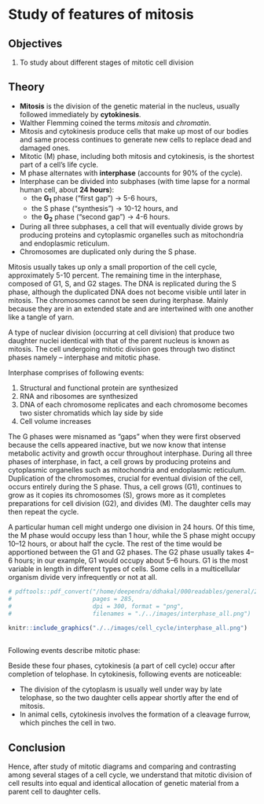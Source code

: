 # Study of features of mitosis

## Objectives

1. To study about different stages of mitotic cell division

## Theory

- **Mitosis** is the division of the genetic material in the nucleus, usually followed immediately by **cytokinesis**.
- Walther Flemming coined the terms *mitosis* and *chromatin*.
- Mitosis and cytokinesis produce cells that make up most of our bodies and same process continues to generate new cells to replace dead and damaged ones.
- Mitotic (M) phase, including both mitosis and cytokinesis, is the shortest part of a cell's life cycle.
- M phase alternates with **interphase** (accounts for 90% of the cycle).
- Interphase can be divided into subphases (with time lapse for a normal human cell, about **24 hours**): 
  - the $\mathbf{G_1}$ phase ("first gap") $\longrightarrow$ 5-6 hours, 
  - the S phase ("synthesis") $\longrightarrow$ 10-12 hours, and 
  - the $\mathbf{G_2}$ phase ("second gap") $\longrightarrow$ 4-6 hours. 
- During all three subphases, a cell that will eventually divide grows by producing proteins and cytoplasmic organelles such as mitochondria and endoplasmic reticulum. 
- Chromosomes are duplicated only during the S phase.

Mitosis usually takes up only a small proportion of the cell cycle, approximately 5-10 percent. The remaining time in the interphase, composed of G1, S, and G2 stages. The DNA is replicated during the S phase, although the duplicated DNA does not become visible until later in mitosis. The chromosomes cannot be seen during iterphase. Mainly because they are in an extended state and are intertwined with one another like a tangle of yarn.

A type of nuclear division (occurring at cell division) that produce two daughter nuclei identical with that of the parent nucleus is known as mitosis. The cell undergoing mitotic division goes through two distinct phases namely -- interphase and mitotic phase.

Interphase comprises of following events:

1. Structural and functional protein are synthesized
2. RNA and ribosomes are synthesized
3. DNA of each chromosome replicates and each chromosome becomes two sister chromatids which lay side by side
4. Cell volume increases

The G phases were misnamed as "gaps" when they were first observed because the cells appeared inactive, but we now know that intense metabolic activity and growth occur throughout interphase. During all three phases of interphase, in fact, a cell grows by producing proteins and cytoplasmic organelles such as mitochondria and endoplasmic reticulum. Duplication of the chromosomes, crucial for eventual division of the cell, occurs entirely during the S phase. Thus, a cell grows (G1), continues to grow as it copies its chromosomes (S), grows more as it completes preparations for cell division (G2), and divides (M). The daughter cells may then repeat the cycle.

A particular human cell might undergo one division in 24 hours. Of this time, the M phase would occupy less than 1 hour, while the S phase might occupy 10–12 hours, or about half the cycle. The rest of the time would be apportioned between the G1 and G2 phases. The G2 phase usually takes 4–6 hours; in our example, G1 would occupy about 5–6 hours. G1 is the most variable in length in different types of cells. Some cells in a multicellular organism divide very infrequently or not at all.

```r
# pdftools::pdf_convert("/home/deependra/ddhakal/000readables/general/2017_Campbell Biology.pdf",
#                       pages = 285,
#                       dpi = 300, format = "png",
#                       filenames = "./../images/interphase_all.png")

knitr::include_graphics("./../images/cell_cycle/interphase_all.png")
```

##

\noindent\begin{minipage}{\textwidth}
\begin{minipage}[t]{0.48\textwidth}

G2 of Interphase

\begin{itemize}
\item A nuclear envelope encloses the nucleus
\item The nucleus contains one or more nucleoli (singular, nucleolus)
\item Two centrosomes have formed by duplication of a single centrosome. Centrosomes are regions in cell that organize the microtubules of the spindle. Each centrosome contains two centrioles.
\item Chromosomes, duplicated during S phase, cannot be seen individually because they have not yet condensed.
\end{itemize}

\end{minipage}\hspace{0.5cm}
\begin{minipage}[t]{0.48\textwidth}

```r
# pdftools::pdf_convert("/media/deependra/e4da4ac5-3b38-4b89-9402-397eb940e4d3/Addition/Generalized Study/Reece Campbell Biology 9th txtbk.pdf",
#                       pages = 280,
#                       dpi = 300, format = "png",
#                       filenames = "../images/mitosis_animal_cell21.png")

knitr::include_graphics("./../images/cell_cycle/mitosis_animal_cell21.png")
```

\end{minipage}%
\end{minipage}

Following events describe mitotic phase:

\noindent\begin{minipage}[t]{\textwidth}
\begin{minipage}[t]{0.30\textwidth}

1. Prophase
  
\begin{itemize}
\item The chromatin fibers become more tighly coiled, condensing into discrete chromosomes observable with a light microscope.
\item The nucleoli disappear.
\item Each duplicated chromosomes appear as two identical sister chromatids joined at their centromeres and, in some species, all along their arm by cohesins (sister chromatid cohesion)
\item The mitotic spindle (named after its shape) begins to form. It is composed of the centrosomes and the microtubules that extend from them. The radial arrays of shorter microtubules that extend from the centrosomes are called asters ("stars").
\item The centrosomes move away from each other, propelled partly by the lengthing microtubules between them.
\end{itemize}

```r
knitr::include_graphics("./../images/cell_cycle/mitosis_animal_cell22.png")
```

\end{minipage} \hspace{0.5cm}
\begin{minipage}[t]{0.30\textwidth}

2. Early metaphase

\begin{itemize}
\item The nuclear envelope fragments.
\item The microtubules extending from each centrosome can now invade the nuclear area.
\item The chromosomes have become even more condensed.
\item Each of the two chromatids of each chromosome now has a kinetochore, a specialized protein structure at the centromere.
\item Some of the microtubules attach to the kinetochores, becoming "kinetochore microtubules", which jerk the chromosomes back and forth.
\item Nonkinetochore microtubules interact with those from opposite pole of the spindle.
\end{itemize}

```r
knitr::include_graphics("./../images/cell_cycle/mitosis_animal_cell23.png")
```

\end{minipage} \hspace{0.5cm}
\begin{minipage}[t]{0.30\textwidth}

3. Late metaphase

\begin{itemize}
\item The centrosomes are now at opposite poles of the cell.
\item The chromosomes convene at the metaphase plate, a plane that is equidistant between the spindle's two poles. The chromosomes' centromeres lie at the metaphase plate.
\item For each chromosome, the kinetochores of the sister chromatids are attached to kinetochore microtubules coming from opposite poles.
\end{itemize}

```r
knitr::include_graphics("./../images/cell_cycle/mitosis_animal_cell31.png")
```

\end{minipage}%
\end{minipage}

\begin{minipage}[t]{\textwidth}
\begin{minipage}[t]{0.5\textwidth}

4. Anaphase

\begin{itemize}
\item Anaphase is the shortest stage of mitosis, often lasting only a few minutes.
\item Anaphase begins when the cohesin proteins are cleaved. This allows the two sister chromatids of each pair to part suddenly. Each chromatid thus becomes full-fledged chromosome.
\item The two liberated daughter chromosomes begin moving toward opposite ends of the cell as their kinetochore microtubules shorten. Because these microtubules are attached at the centromere region, the chromosomes move centromere first (at about 1 micron/min).
\item The cell elongates as the nonkinetochore microtubules lengthen.
\item By the end of anaphase, the two ends of the cell have equivalent -- and complete -- collections of chromosomes.
\end{itemize}

```r
knitr::include_graphics("./../images/cell_cycle/mitosis_animal_cell32.png")
```

\end{minipage}\hfill\hspace{0.5cm}
\begin{minipage}[t]{0.5\textwidth}

5. Telophase

\begin{itemize}
\item Two daughter nuclei form in the cell. Nuclear envelopes arises from the fragments of the parent cell's nuclear envelope and other portions of the endomembrane system.
\item Nucleoli reappear.
\item The chromosomes become less condensed.
\item Any remaining spindle microtubules are depolymerized.
\item Mitosis, the division of one nucleus into two genetically identical nuclei, is now complete.
\end{itemize}

```r
knitr::include_graphics("./../images/cell_cycle/mitosis_animal_cell33.png")
```

\end{minipage}%
\end{minipage}

Beside these four phases, cytokinesis (a part of cell cycle) occur after completion of telophase. In cytokinesis, following events are noticeable:

- The division of the cytoplasm is usually well under way by late telophase, so the two daughter cells appear shortly after the end of mitosis.
- In animal cells, cytokinesis involves the formation of a cleavage furrow, which pinches the cell in two.

## Conclusion

Hence, after study of mitotic diagrams and comparing and contrasting among several stages of a cell cycle, we understand that mitotic division of cell results into equal and identical allocation of genetic material from a parent cell to daughter cells.
